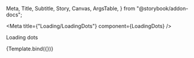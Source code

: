   Meta,
  Title,
  Subtitle,
  Story,
  Canvas,
  ArgsTable,
} from "@storybook/addon-docs";

<Meta title={"Loading/LoadingDots"} component={LoadingDots} />

<Title>Loading Dots</Title>

<Subtitle>Loading dots</Subtitle>


<Canvas>
  <Story name="LoadingDots" args={{}}>
    {Template.bind({})}
  </Story>
</Canvas>
